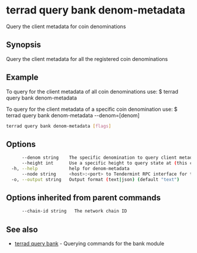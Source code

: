 # terrad query bank denom-metadata

Query the client metadata for coin denominations

## Synopsis

Query the client metadata for all the registered coin denominations

## Example
  To query for the client metadata of all coin denominations use:
  $ terrad query bank denom-metadata

To query for the client metadata of a specific coin denomination use:
  $ terrad query bank denom-metadata --denom=[denom]

```sh Terrad
terrad query bank denom-metadata [flags]
```

## Options

```sh Terrad
      --denom string    The specific denomination to query client metadata for
      --height int      Use a specific height to query state at (this can error if the node is pruning state)
  -h, --help            help for denom-metadata
      --node string     <host>:<port> to Tendermint RPC interface for this chain (default "tcp://localhost:26657")
  -o, --output string   Output format (text|json) (default "text")
```

## Options inherited from parent commands

```sh Terrad
      --chain-id string   The network chain ID
```

## See also

* [terrad query bank](terrad_query_bank.mdx)	 - Querying commands for the bank module



